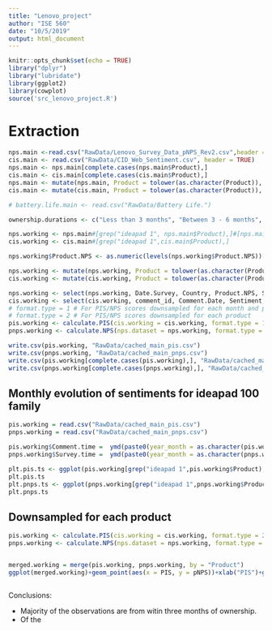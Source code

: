 ```yaml
---
title: "Lenovo_project"
author: "ISE 560"
date: "10/5/2019"
output: html_document
---
```


```r
knitr::opts_chunk$set(echo = TRUE)
library("dplyr")
library("lubridate")
library(ggplot2)
library(cowplot)
source('src_lenovo_project.R')

```

# Extraction

```r
nps.main <-read.csv("RawData/Lenovo_Survey_Data_pNPS_Rev2.csv",header = TRUE)
cis.main <- read.csv("RawData/CID_Web_Sentiment.csv", header = TRUE)
nps.main <- nps.main[complete.cases(nps.main$Product),]
cis.main <- cis.main[complete.cases(cis.main$Product),]
nps.main <- mutate(nps.main, Product = tolower(as.character(Product)), Date.Survey = as.Date(Date.Survey, format = "%m/%d/%Y"), Ownership.Period = as.character(Ownership.Period))
cis.main <- mutate(cis.main, Product = tolower(as.character(Product)), Comment.Date = as.Date(Comment.Date, format = "%m/%d/%y"))

# battery.life.main <- read.csv("RawData/Battery Life.")

```



```r
ownership.durations <- c("Less than 3 months", "Between 3 - 6 months", "Between 7 – 12 months","More than 12 months", "Not available")

nps.working <- nps.main#[grep("ideapad 1", nps.main$Product),]#[nps.main$Ownership.Period,]
cis.working <- cis.main#[grep("ideapad 1",cis.main$Product),]

nps.working$Product.NPS <- as.numeric(levels(nps.working$Product.NPS))[nps.working$Product.NPS]

nps.working <- mutate(nps.working, Product = tolower(as.character(Product)), Date.Survey = as.Date(Date.Survey, format = "%m/%d/%Y"))
cis.working <- mutate(cis.working, Product = tolower(as.character(Product)), Comment.Date = as.Date(Comment.Date, format = "%m/%d/%y"))

nps.working <- select(nps.working, Date.Survey, Country, Product.NPS, Segment, Product, Ownership.Period)
cis.working <- select(cis.working, comment_id, Comment.Date, Sentiment, Category, Stars.Rating, Business.Group, Product)
# format.type = 1 # For PIS/NPS scores downsampled for each month and product
# format.type = 2 # For PIS/NPS scores downsampled for each product
pis.working <- calculate.PIS(cis.working = cis.working, format.type = 1)
pnps.working <- calculate.NPS(nps.dataset = nps.working, format.type = 1)

```

```r
write.csv(pis.working, "RawData/cached_main_pis.csv")
write.csv(pnps.working, "RawData/cached_main_pnps.csv")
write.csv(pis.working[complete.cases(pis.working),], "RawData/cached_main_pis_clean.csv")
write.csv(pnps.working[complete.cases(pnps.working),], "RawData/cached_main_pnps_clean.csv")

```

## Monthly evolution of sentiments for ideapad 100 family

```r
pis.working = read.csv("RawData/cached_main_pis.csv")
pnps.working = read.csv("RawData/cached_main_pnps.csv")

pis.working$Comment.time =  ymd(paste0(year_month = as.character(pis.working$Comment.time), day = "30"))
pnps.working$Survey.time =  ymd(paste0(year_month = as.character(pnps.working$Survey.time), day = "30"))

plt.pis.ts <- ggplot(pis.working[grep("ideapad 1",pis.working$Product),], aes(x = Comment.time, y = PIS, color = Product))+geom_line()+ggtitle("Sentiment Time series for IdeaPad 100 Family")
plt.pis.ts
plt.pnps.ts <- ggplot(pnps.working[grep("ideapad 1",pnps.working$Product),], aes(x = Survey.time, y = pNPS, color = Product))+facet_grid(.~ownership.duration)+geom_line()+ggtitle("NPS Survey time series for IdeaPad 100 Family")
plt.pnps.ts
```

## Downsampled for each product 

```r
pis.working <- calculate.PIS(cis.working = cis.working, format.type = 2)
pnps.working <- calculate.NPS(nps.dataset = nps.working, format.type = 2)


merged.working = merge(pis.working, pnps.working, by = "Product")
ggplot(merged.working)+geom_point(aes(x = PIS, y = pNPS))+xlab("PIS")+ggtitle("Average pNPS over all Surveys")+ ylab("pNPS")+facet_grid(.~ownership.duration,scales = "free")
```

```r

```


Conclusions:

- Majority of the observations are from witin three months of ownership.
- Of the 
  
  
  
  
  